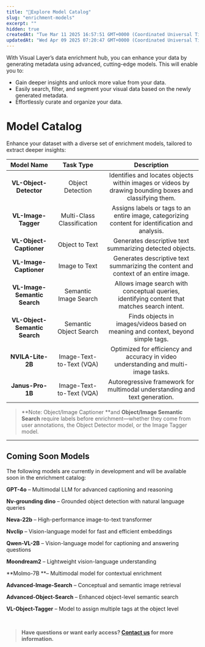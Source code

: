 ```yaml
---
title: "🔵Explore Model Catalog"
slug: "enrichment-models"
excerpt: ""
hidden: true
createdAt: "Tue Mar 11 2025 16:57:51 GMT+0000 (Coordinated Universal Time)"
updatedAt: "Wed Apr 09 2025 07:20:47 GMT+0000 (Coordinated Universal Time)"
---
```

With Visual Layer’s data enrichment hub, you can enhance your data by generating metadata using advanced, cutting-edge models. This will enable you to:

- Gain deeper insights and unlock more value from your data.
- Easily search, filter, and segment your visual data based on the newly generated metadata.
- Effortlessly curate and organize your data.

# Model Catalog

Enhance your dataset with a diverse set of enrichment models, tailored to extract deeper insights:

|           Model Name          |          Task Type         |                                               Description                                              |
| :---------------------------: | :------------------------: | :----------------------------------------------------------------------------------------------------: |
|     **VL-Object-Detector**    |      Object Detection      | Identifies and locates objects within images or videos by drawing bounding boxes and classifying them. |
|      **VL-Image-Tagger**      | Multi-Class Classification |    Assigns labels or tags to an entire image, categorizing content for identification and analysis.    |
|    **VL-Object-Captioner**    |       Object to Text       |                        Generates descriptive text summarizing detected objects.                        |
|     **VL-Image-Captioner**    |        Image to Text       |           Generates descriptive text summarizing the content and context of an entire image.           |
|  **VL-Image-Semantic Search** |    Semantic Image Search   |      Allows image search with conceptual queries, identifying content that matches search intent.      |
| **VL-Object-Semantic Search** |   Semantic Object Search   |            Finds objects in images/videos based on meaning and context, beyond simple tags.            |
|       **NVILA-Lite-2B**       |  Image-Text-to-Text (VQA)  |           Optimized for efficiency and accuracy in video understanding and multi-image tasks.          |
|        **Janus-Pro-1B**       |  Image-Text-to-Text (VQA)  |               Autoregressive framework for multimodal understanding and text generation.               |

> **Note: Object/Image Captioner **and **Object/Image Semantic Search** require labels before enrichment—whether they come from user annotations, the Object Detector model, or the Image Tagger model.

***

## Coming Soon Models

The following models are currently in development and will be available soon in the enrichment catalog:

**GPT-4o** – Multimodal LLM for advanced captioning and reasoning

**Nv-grounding dino** – Grounded object detection with natural language queries

**Neva-22b** – High-performance image-to-text transformer

**Nvclip** – Vision-language model for fast and efficient embeddings

**Qwen-VL-2B** – Vision-language model for captioning and answering questions

**Moondream2** – Lightweight vision-language understanding

**Molmo-7B **– Multimodal model for contextual enrichment

**Advanced-Image-Search** – Conceptual and semantic image retrieval

**Advanced-Object-Search** – Enhanced object-level semantic search

**VL-Object-Tagger** – Model to assign multiple tags at the object level

<br />

> **Have questions or want early access? [Contact us](<>) for more information.**
